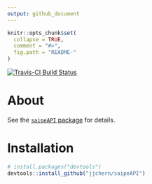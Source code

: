 ```yaml
---
output: github_document
---
```


<!-- README.md is generated from README.Rmd. Please edit that file -->

```r
knitr::opts_chunk$set(
  collapse = TRUE,
  comment = "#>",
  fig.path = "README-"
)
```

[![Travis-CI Build Status](https://travis-ci.org/jjchern/saipe.svg?branch=master)](https://travis-ci.org/jjchern/saipe)

# About

See the [`saipeAPI` package](https://github.com/jjchern/saipeAPI) for details.

# Installation

```R
# install.packages("devtools")
devtools::install_github("jjchern/saipeAPI")
```

